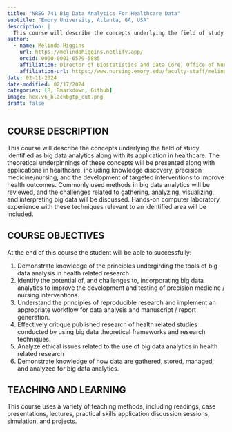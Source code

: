 ```yaml
---
title: "NRSG 741 Big Data Analytics For Healthcare Data"
subtitle: "Emory University, Atlanta, GA, USA"
description: | 
  This course will describe the concepts underlying the field of study identified as big data analytics along with its application in healthcare.
author:
  - name: Melinda Higgins
    url: https://melindahiggins.netlify.app/
    orcid: 0000-0001-6579-5885
    affiliation: Director of Biostatistics and Data Core, Office of Nursing Research, School of Nursing, Emory University, Atlanta, GA USA
    affiliation-url: https://www.nursing.emory.edu/faculty-staff/melinda-k-higgins
date: 02-11-2024
date-modified: 02/17/2024
categories: [R, Rmarkdown, Github] 
image: hex.v6_blackbgtp_cut.png
draft: false 
---
```


## COURSE DESCRIPTION

This course will describe the concepts underlying the field of study identified as big data analytics along with its application in healthcare. The theoretical underpinnings of these concepts will be presented along with applications in healthcare, including knowledge discovery, precision medicine/nursing, and the development of targeted interventions to improve health outcomes. Commonly used methods in big data analytics will be reviewed, and the challenges related to gathering, analyzing, visualizing, and interpreting big data will be discussed. Hands-on computer laboratory experience with these techniques relevant to an identified area will be included.

## COURSE OBJECTIVES

At the end of this course the student will be able to successfully:

1. Demonstrate knowledge of the principles undergirding the tools of big data analysis in health related research.
2. Identify the potential of, and challenges to, incorporating big data analytics to improve the development and testing of precision medicine / nursing interventions.
3. Understand the principles of reproducible research and implement an appropriate workflow for data analysis and manuscript / report generation.
4. Effectively critique published research of health related studies conducted by using big data theoretical frameworks and research techniques.
5. Analyze ethical issues related to the use of big data analytics in health related research
6. Demonstrate knowledge of how data are gathered, stored, managed, and analyzed for big data analytics.

## TEACHING AND LEARNING

This course uses a variety of teaching methods, including readings, case presentations, lectures, practical skills application discussion sessions, simulation, and projects.

